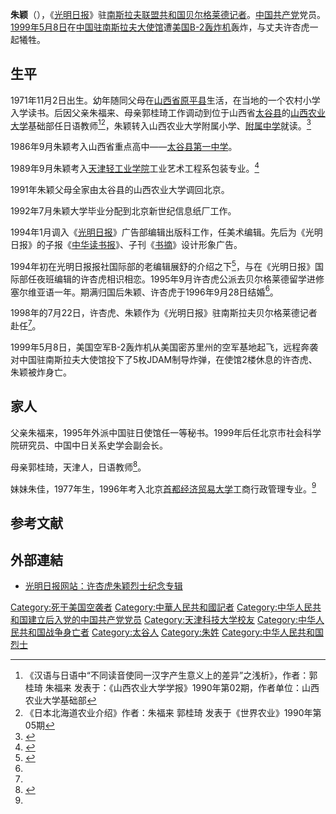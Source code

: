 {{prose|time=2018-11-17T21:19:17+00:00}}
{{Infobox person
| name = 朱穎<!-- include middle initial, if not specified in birth_name -->
| image = 朱穎.jpg<!-- just the filename, without the File: or Image: prefix or enclosing [[brackets|brackets]] -->
| image_size = 240px
| honorific_suffix = [[烈士_(中华人民共和国)|烈士]]
| alt = 
| caption = 朱穎
| birth_name = <!-- only use if different from name -->
| birth_date = 1971年11月2日<!-- {{Birth date and age|YYYY|MM|DD}} or {{Birth-date and age|birth date†}} for living people supply only the year unless the exact date is already widely published, as per WP:DOB -->
| birth_place = {{flag|China PR}}[[山西省|山西省]][[太谷县|太谷县]]
| death_date = {{Death date and age|1999|05|08|1971|11|02|df=y}}
| death_place = {{flag|FR Yugoslavia}}[[贝尔格莱德|贝尔格莱德]][[中国驻南斯拉夫大使馆|中国驻南斯拉夫大使馆]]
| nationality = {{PRC}}
| educate = [[天津科技大学|天津科技大学]]
| other_names = 
| occupation = [[光明日报|光明日报]]記者
| years_active = 
| known_for = 美機轟炸的犧牲者
| notable_works = 
| parents = 朱福来<br>郭桂琦
| spouse = [[许杏虎|许杏虎]]
| relatives = 妹妹：朱佳
| party = {{CPC}}
}}
'''朱颖'''（{{bd|1971年|11月2日|1999年|5月8日}}），《[[光明日报|光明日报]]》驻[[南斯拉夫联盟共和国|南斯拉夫联盟共和国]][[贝尔格莱德|贝尔格莱德]][[记者|记者]]。[[中国共产党|中国共产党]]党员。[[五八事件|1999年5月8日]]在[[中国驻南斯拉夫大使馆|中国驻南斯拉夫大使馆]]遭[[美国|美国]][[B-2轰炸机|B-2轰炸机]]轰炸，与丈夫许杏虎一起犧牲。

==生平==
1971年11月2日出生。幼年随同父母在[[山西省|山西省]][[原平县|原平县]]生活，在当地的一个农村小学入学读书。后因父亲朱福来、母亲郭桂琦工作调动到位于山西省[[太谷县|太谷县]]的[[山西农业大学|山西农业大学]]基础部任日语教师<ref> 《汉语与日语中“不同读音使同一汉字产生意义上的差异”之浅析》，作者：郭桂琦 朱福来 发表于：《山西农业大学学报》1990年第02期，作者单位：山西农业大学基础部</ref><ref>《日本北海道农业介绍》作者：朱福来 郭桂琦 发表于《世界农业》1990年第05期 </ref>，朱颖转入山西农业大学附属小学、[[山西农业大学附属中学|附属中学]]就读。<ref>{{cite web |url=http://www.gmw.cn/03zhuanti/2004-00/jinian/jnzj/18054%5EGM3-1204.htm |title=《“朱颖，我为你哭泣，为你骄傲”——朱颖的同学、老师、邻居忆朱颖》，作者杨荣，发表于《光明日报》1999年5月12日。 |publisher=Gmw.cn |date= |accessdate=2017-08-21 |archive-date=2020-01-06 |archive-url=https://web.archive.org/web/20200106221208/http://www.gmw.cn/03zhuanti/2004-00/jinian/jnzj/18054%5EGM3-1204.htm |dead-url=no }}</ref>

1986年9月朱颖考入山西省重点高中——[[太古中学|太谷县第一中学]]。

1989年9月朱颖考入[[天津科技大学|天津轻工业学院]]工业艺术工程系包装专业。<ref>{{cite web |url=http://news.sina.com.cn/world/9905/0513150.html |title=《天津轻工业学院师生沉痛悼念校友朱颖》1999年5月13日 中新社 |publisher=News.sina.com.cn |date= |accessdate=2017-08-21 |archive-date=2019-08-10 |archive-url=https://web.archive.org/web/20190810223815/http://news.sina.com.cn/world/9905/0513150.html |dead-url=no }}</ref>

1991年朱颖父母全家由太谷县的山西农业大学调回北京。

1992年7月朱颖大学毕业分配到北京新世纪信息纸厂工作。

1994年1月调入《[[光明日报|光明日报]]》广告部编辑出版科工作，任美术编辑。先后为《光明日报》的子报《[[中华读书报|中华读书报]]》、子刊《[[书摘|书摘]]》设计形象广告。

1994年初在光明日报报社国际部的老编辑展舒的介绍之下<ref name="zuanfang">{{Cite web |url=http://news.sina.com.cn/world/9905/051949.html |title=1999年5月19日[[凤凰卫视|凤凰卫视]][[杨澜|杨澜]]专访朱颖的父亲朱福来、母亲郭桂琦、妹妹朱佳。 |access-date=2013年4月18日 |archive-date=2019年8月11日 |archive-url=https://web.archive.org/web/20190811054135/http://news.sina.com.cn/world/9905/051949.html |dead-url=no }}</ref>，与在《光明日报》国际部任夜班编辑的许杏虎相识相恋。1995年9月许杏虎公派去贝尔格莱德留学进修塞尔维亚语一年。期满归国后朱颖、许杏虎于1996年9月28日结婚<ref name="zuanfang"/>。

1998年的7月22日，许杏虎、朱颖作为《光明日报》驻南斯拉夫贝尔格莱德记者赴任<ref name="zuanfang"/>。

1999年5月8日，美国空军B-2轰炸机从美国密苏里州的空军基地起飞，远程奔袭对中国驻南斯拉夫大使馆投下了5枚JDAM制导炸弹，在使馆2楼休息的许杏虎、朱颖被炸身亡。

==家人==
父亲朱福来，1995年外派中国驻日使馆任一等秘书。1999年后任北京市社会科学院研究员、中国中日关系史学会副会长。

母亲郭桂琦，天津人，日语教师<ref name="mum">{{Cite web|url=http://www.gmw.cn/03zhuanti/2004-00/jinian/jnzj/xzw/18.html|title=朱颖母亲的哭诉|accessdate=2017-06-05|author=夏欣|date=|last=|work=|publisher=光明网|archive-date=2020-01-06|archive-url=https://web.archive.org/web/20200106235227/http://www.gmw.cn/03zhuanti/2004-00/jinian/jnzj/xzw/18.html|dead-url=no}}</ref>。

妹妹朱佳，1977年生，1996年考入北京[[首都经济贸易大学|首都经济贸易大学]]工商行政管理专业。<ref name="mum"/>

==参考文献==
<references/>

==外部連結==
*[http://www.gmnet.cn/03zhuanti/2_zhuanti/jinian/jnzj/jnzj.htm  光明日报网站：许杏虎朱颖烈士纪念专辑]{{dead link|date=2018年3月 |bot=InternetArchiveBot |fix-attempted=yes }}

{{DEFAULTSORT:Z朱}}
[[Category:死于美国空袭者|Category:死于美国空袭者]]
[[Category:中華人民共和國記者|Category:中華人民共和國記者]]
[[Category:中华人民共和国建立后入党的中国共产党党员|Category:中华人民共和国建立后入党的中国共产党党员]]
[[Category:天津科技大学校友|Category:天津科技大学校友]]
[[Category:中华人民共和国战争身亡者|Category:中华人民共和国战争身亡者]]
[[Category:太谷人|Category:太谷人]]
[[Category:朱姓|Category:朱姓]]
[[Category:中华人民共和国烈士|Category:中华人民共和国烈士]]